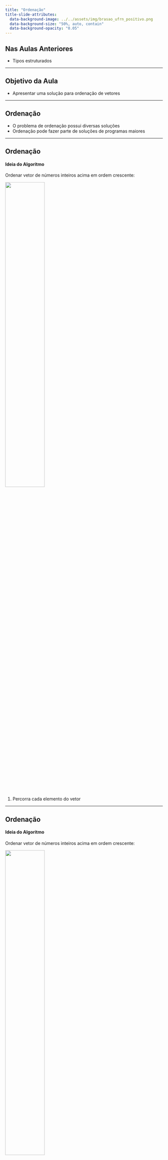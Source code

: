 ```yaml
---
title: "Ordenação"
title-slide-attributes:
  data-background-image: ../../assets/img/brasao_ufrn_positivo.png
  data-background-size: "50%, auto, contain"
  data-background-opacity: "0.05"
---
```


## Nas Aulas Anteriores

- Tipos estruturados

---

## Objetivo da Aula

- Apresentar uma solução para ordenação de vetores

---

## Ordenação

- O problema de ordenação possui diversas soluções
- Ordenação pode fazer parte de soluções de programas maiores

---

## Ordenação {.nostretch}
#### Ideia do Algoritmo

Ordenar vetor de números inteiros acima em ordem crescente:

![](img/array_sort.png){width=50% fig-align="center"}

1. Percorra cada elemento do vetor
  
---

## Ordenação {.nostretch}
#### Ideia do Algoritmo

Ordenar vetor de números inteiros acima em ordem crescente:

![](img/array_sort.png){width=50% fig-align="center"}

2. Chame o elemento na posição atual de chave, e compare-o com *todos*
  
---

## Ordenação {.nostretch}
#### Ideia do Algoritmo

Ordenar vetor de números inteiros acima em ordem crescente:

![](img/array_sort.png){width=50% fig-align="center"}

3. Realize uma troca entre o elemento comparado e o elemento chave caso este
     último seja maior
  
---

## Ordenação {.nostretch}
#### Exemplo - Vetor de Inteiros 1/11

![](img/array_sort01.png){width=40% fig-align="center"}

- Elemento __chave__: `v[0] = 5`
- Elemento **comparado**: `v[1] = 3`
- `v[0] > v[1]` $\rightarrow$ verdadeiro,
  trocar `v[0]` com `v[1]`
- Ir para o próximo elemento a ser comparado
  
---

## Ordenação {.nostretch}
#### Exemplo - Vetor de Inteiros 2/11

![](img/array_sort02.png){width=40% fig-align="center"}

- Elemento __chave__: `v[0] = 3`
- Elemento **comparado**: `v[2] = -1`
- `v[0] > v[2]` $\rightarrow$ verdadeiro,
  trocar `v[0]` com `v[2]`
- Ir para o próximo elemento a ser comparado
  
---

## Ordenação {.nostretch}
#### Exemplo - Vetor de Inteiros 3/11

![](img/array_sort03.png){width=40% fig-align="center"}

- Elemento __chave__: `v[0] = -1`
- Elemento **comparado**: `v[3] = 8`
- `v[0] > v[3]` $\rightarrow$ falso,
- Ir para o próximo elemento a ser comparado
  
---

## Ordenação {.nostretch}
#### Exemplo - Vetor de Inteiros 4/11

![](img/array_sort04.png){width=40% fig-align="center"}

- Elemento __chave__: `v[0] = -1`
- Elemento **comparado**: `v[4] = 4`
- `v[0] > v[4]` $\rightarrow$ falso,
- Fim das comparações com o elemento chave atual:
  ir para o próximo elemento chave e recomeçar comparações
  com todos depois dele
  
---

## Ordenação {.nostretch}
#### Exemplo - Vetor de Inteiros 5/11

![](img/array_sort05.png){width=40% fig-align="center"}

- Elemento __chave__: `v[1] = 5`
- Elemento **comparado**: `v[2] = 3`
- `v[1] > v[2]` $\rightarrow$ verdadeiro,
  trocar `v[1]` com `v[2]`
- Ir para o próximo elemento a ser comparado
  
---

## Ordenação {.nostretch}
#### Exemplo - Vetor de Inteiros 6/11

![](img/array_sort06.png){width=40% fig-align="center"}

- Elemento __chave__: `v[1] = 3`
- Elemento **comparado**: `v[3] = 8`
- `v[1] > v[3]` $\rightarrow$ falso,
- Ir para o próximo elemento a ser comparado
  
---

## Ordenação {.nostretch}
#### Exemplo - Vetor de Inteiros 7/11

![](img/array_sort07.png){width=40% fig-align="center"}

- Elemento __chave__: `v[1] = 3`
- Elemento **comparado**: `v[4] = 4`
- `v[1] > v[4]` $\rightarrow$ falso,
- Fim das comparações com o elemento chave atual: ir para o próximo
  elemento chave e recomeçar comparações com todos depois dele
  
---

## Ordenação {.nostretch}
#### Exemplo - Vetor de Inteiros 8/11

![](img/array_sort08.png){width=40% fig-align="center"}

- Elemento __chave__: `v[2] = 5`
- Elemento **comparado**: `v[3] = 8`
- `v[2] > v[3]` $\rightarrow$ falso,
- Ir para o próximo elemento a ser comparado
  
---

## Ordenação {.nostretch}
#### Exemplo - Vetor de Inteiros 9/11

![](img/array_sort09.png){width=40% fig-align="center"}

- Elemento __chave__: `v[2] = 5`
- Elemento **comparado**: `v[4] = 4`
- `v[2] > v[4]` $\rightarrow$ verdadeiro,
  trocar `v[2]` com `v[4]`
- Fim das comparações com o elemento chave atual: ir para o próximo
  elemento chave e recomeçar comparações com todos depois dele
  
---

## Ordenação {.nostretch}
#### Exemplo - Vetor de Inteiros 10/11

![](img/array_sort10.png){width=40% fig-align="center"}

- Elemento __chave__: `v[3] = 8`
- Elemento **comparado**: `v[4] = 5`
- `v[3] > v[4]` $\rightarrow$ verdadeiro,
  trocar `v[3]` com `v[4]`
- Fim das comparações com o elemento chave atual. O último
  elemento chave não possui nenhum elemento após ele.
  
---

## Ordenação {.nostretch}
#### Exemplo - Vetor de Inteiros 11/11

![](img/array_sort11.png){width=40% fig-align="center"}

- Todas as comparações realizadas
- O vetor está ordenado
  
---

## Ordenação
#### Generalizando o Raciocínio

- Observe que:
  - Na solução apresentada, o vetor é um parâmetro de entrada
    e saída
---

## Ordenação
#### Generalizando o Raciocínio

- Observe que:
  - O elemento __chave__ é `v[i]`
  - O elemento **comparado** é `v[j]`
  - É necessário um laço que percorra os índices `0,1,...,n-2`,
    para cada chave:<br>
    `for(i = 0; i < n-1; i++)`
---

## Ordenação
#### Generalizando o Raciocínio

- Observe que:
  - É necessário um laço que passe por cada elemento a ser comparado
    que está depois da chave atual:<br>
    `for(j = i+1; j < n; j++)`
---

## Ordenação
#### Generalizando o Raciocínio

- Observe que:
  - Elementos na parte ordenada do vetor não devem ser comparados:
    isto deixará o algoritmo incorreto
---

## Ordenação
#### Generalizando o Raciocínio

- Observe que:
  - Fora isso, basta incluir as operações de comparação e troca entre elementos
---

## Ordenação
#### Código da Função - Ordem Crescente

```C++
void ordena_crescente(int v[], int n){
    int i, j, aux;
    for(i = 0; i < n-1; i++){
        for(j = i+1; j < n; j++){
            if(v[i] > v[j]){
                aux = v[i];
                v[i] = v[j];
                v[j] = aux;
            }
        }
    }
}
```

---

## Ordenação
#### Função `main`

```C++
int main(){
    int n, i;
    cin >> n;
    int v[n];
    for(i = 0; i < n; i++){
        cin >> v[i];
    }
    ordena_crescente(v, n);
    for(i = 0; i < n; i++){
        cout << v[i] << " ";
    }
    cout << endl;
    return 0;
}
```

---

## Lista de Presença

![](bit.ly_lip_20240815.png){fig-align="center"}

<a href="https://bit.ly/lip_20240815"><p style="text-align:center;">https://bit.ly/lip_20240815</p></a>

---

## Exercício

Utilizando um tipo estruturado `Aluno`,
que deve possuir nome, matrícula e nota,
implemente uma função que ordene um vetor com `n` alunos
por ordem crescente de nota.

Implemente também a função `main`, de modo que o usuário
possa inserir a quantidade de alunos `n`, o nome, matrícula e a nota
para cada um dos `n` alunos e então visualizar na tela os dados
de todos os alunos ordenados por nota.

---

## Ordenação
#### Solução - Ordem Crescente de Notas

```C++
void ordena_crescente(Aluno v[], int n){
    int i, j;
    Aluno aux;
    for(i = 0; i < n-1; i++){
        for(j = i+1; j < n; j++){
            if(v[i].nota > v[j].nota){
                aux = v[i];
                v[i] = v[j];
                v[j] = aux;
            }
        }
    }
}
```

---

## Ordenação
#### Solução - Função `main`

```C++
int main(){
    int n, i;
    cin >> n;
    Aluno alunos[n];
    for(i = 0; i < n; i++){
        cin.ignore();
        cin.getline(alunos[i].nome, MAXNOME);
        cin >> alunos[i].matricula;
        cin >> alunos[i].nota;
    }
    ordena_crescente(alunos, n);
    for(i = 0; i < n; i++){
        cout << alunos[i].nome << " "
             << alunos[i].matricula << " "
             << alunos[i].nota << endl;
    }
    return 0;
}
```

---

## Outros Exercícios

- E quanto à ordenação por matrícula?
- E quanto à ordenação por ordem decrescente?
- **E quanto à ordenação por ordem alfabética?**

---

## Ordenação
#### Ordem Alfabética

Função `strcmp` - duas strings como parâmetros:
- Retorna um número negativo se a string do primeiro parâmetros for "menor"
- Retorna um número positivo se a string do primeiro parâmetros for "maior"
- Retorna 0 se as strings são iguais

---

## Ordenação
#### Ordem Alfabética

Então, para ordenar alfabeticamente:

- `strcmp(alunos[i].nome, alunos[j].nome)` retorna um número positivo
  se o nome do aluno `i` for alfabeticamente maior do que o nome do aluno `j`

---

## Sumário

Na aula de hoje:

- Ordenação
- Ordenação com tipos estruturados
  - Ordem crescente/decrescente de campos numéricos
  - Ordem alfabética de campos string
